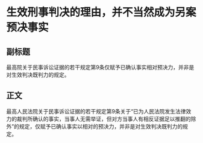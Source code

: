 # 生效刑事判决的理由，并不当然成为另案预决事实
## 副标题
最高院关于民事诉讼证据的若干规定第9条仅赋予已确认事实相对预决力，并非是对生效判决既判力的规定。
## 正文
最高人民法院关于民事诉讼证据的若干规定第9条关于“已为人民法院发生法律效力的裁判所确认的事实，当事人无需举证，但对方当事人有相反证据足以推翻的除外”的规定，仅赋予已确认事实以相对的预决力，并非是对生效判决既判力的规定。